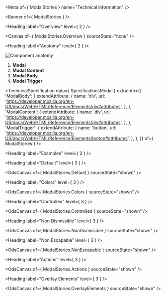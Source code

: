 
<Meta of={ ModalStories } name="Technical information" />

<Banner of={ ModalStories } />

<Heading label="Overview" level={ 2 } />

<Canvas of={ ModalStories.Overview } sourceState="none" />

<Heading label="Anatomy" level={ 2 } />

![Component anatomy](components/modal/anatomy-tech.png "Component anatomy")

1. **Modal**
2. **Modal Content**
3. **Modal Body**
4. **Modal Trigger**

<TechnicalSpecification
  data={ SpecificationsModal }
  extraInfo={{
    'ModalBody': {
      extendAttribute: {
        name: 'div',
        url: 'https://developer.mozilla.org/en-US/docs/Web/HTML/Reference/Elements/div#attributes',
      },
    },
    'ModalContent': {
      extendAttribute: {
        name: 'div',
        url: 'https://developer.mozilla.org/en-US/docs/Web/HTML/Reference/Elements/div#attributes',
      },
    },
    'ModalTrigger': {
      extendAttribute: {
        name: 'button',
        url: 'https://developer.mozilla.org/en-US/docs/Web/HTML/Reference/Elements/button#attributes',
      },
    },
  }}
  of={ ModalStories } />

<Heading label="Examples" level={ 2 } />

<Heading label="Default" level={ 3 } />

<OdsCanvas of={ ModalStories.Default } sourceState="shown" />

<Heading label="Colors" level={ 3 } />

<OdsCanvas of={ ModalStories.Colors } sourceState="shown" />

<Heading label="Controlled" level={ 3 } />

<OdsCanvas of={ ModalStories.Controlled } sourceState="shown" />

<Heading label="Non Dismissible" level={ 3 } />

<OdsCanvas of={ ModalStories.NonDismissible } sourceState="shown" />

<Heading label="Non Escapable" level={ 3 } />

<OdsCanvas of={ ModalStories.NonEscapable } sourceState="shown" />

<Heading label="Actions" level={ 3 } />

<OdsCanvas of={ ModalStories.Actions } sourceState="shown" />

<Heading label="Overlay Elements" level={ 3 } />

<OdsCanvas of={ ModalStories.OverlayElements } sourceState="shown" />
